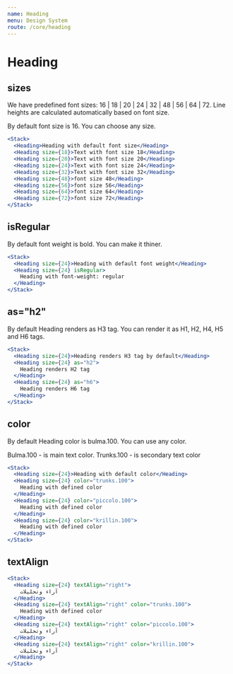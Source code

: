 ```yaml
---
name: Heading
menu: Design System
route: /core/heading
---
```


# Heading

## sizes

We have predefined font sizes: 16 | 18 | 20 | 24 | 32 | 48 | 56 | 64 | 72. Line heights are calculated automatically based on font size.

By default font size is 16. You can choose any size.

```jsx react-live
<Stack>
  <Heading>Heading with default font size</Heading>
  <Heading size={18}>Text with font size 18</Heading>
  <Heading size={20}>Text with font size 20</Heading>
  <Heading size={24}>Text with font size 24</Heading>
  <Heading size={32}>Text with font size 32</Heading>
  <Heading size={48}>font size 48</Heading>
  <Heading size={56}>font size 56</Heading>
  <Heading size={64}>font size 64</Heading>
  <Heading size={72}>font size 72</Heading>
</Stack>
```

## isRegular

By default font weight is bold. You can make it thiner.

```jsx react-live
<Stack>
  <Heading size={24}>Heading with default font weight</Heading>
  <Heading size={24} isRegular>
    Heading with font-weight: regular
  </Heading>
</Stack>
```

## as="h2"

By default Heading renders as H3 tag. You can render it as H1, H2, H4, H5 and H6 tags.

```jsx react-live
<Stack>
  <Heading size={24}>Heading renders H3 tag by default</Heading>
  <Heading size={24} as="h2">
    Heading renders H2 tag
  </Heading>
  <Heading size={24} as="h6">
    Heading renders H6 tag
  </Heading>
</Stack>
```

## color

By default Heading color is bulma.100. You can use any color.

Bulma.100 - is main text color. Trunks.100 - is secondary text color

```jsx react-live
<Stack>
  <Heading size={24}>Heading with default color</Heading>
  <Heading size={24} color="trunks.100">
    Heading with defined color
  </Heading>
  <Heading size={24} color="piccolo.100">
    Heading with defined color
  </Heading>
  <Heading size={24} color="krillin.100">
    Heading with defined color
  </Heading>
</Stack>
```

## textAlign

```jsx react-live
<Stack>
  <Heading size={24} textAlign="right">
    آراء وتحليلات
  </Heading>
  <Heading size={24} textAlign="right" color="trunks.100">
    Heading with defined color
  </Heading>
  <Heading size={24} textAlign="right" color="piccolo.100">
    آراء وتحليلات
  </Heading>
  <Heading size={24} textAlign="right" color="krillin.100">
    آراء وتحليلات
  </Heading>
</Stack>
```
